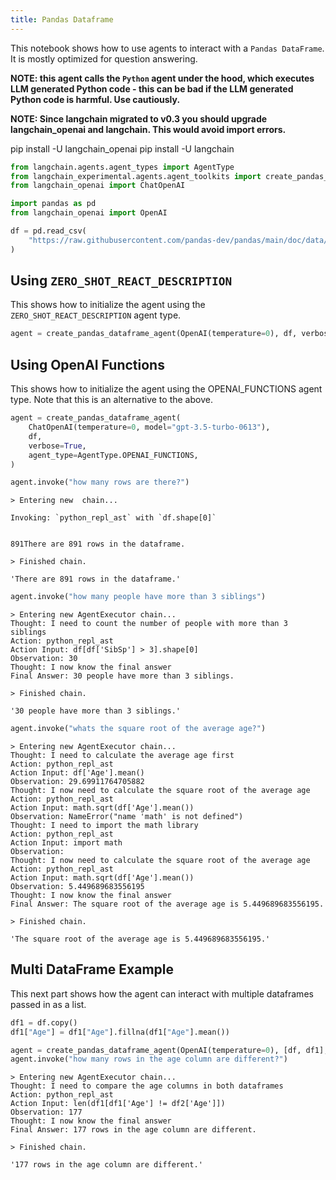 ```yaml
---
title: Pandas Dataframe
---
```


This notebook shows how to use agents to interact with a `Pandas DataFrame`. It is mostly optimized for question answering.

**NOTE: this agent calls the `Python` agent under the hood, which executes LLM generated Python code - this can be bad if the LLM generated Python code is harmful. Use cautiously.**

**NOTE: Since langchain migrated to v0.3 you should upgrade langchain_openai and langchain.   This would avoid import errors.**

pip install -U langchain_openai
pip install -U langchain

```python
from langchain.agents.agent_types import AgentType
from langchain_experimental.agents.agent_toolkits import create_pandas_dataframe_agent
from langchain_openai import ChatOpenAI
```

```python
import pandas as pd
from langchain_openai import OpenAI

df = pd.read_csv(
    "https://raw.githubusercontent.com/pandas-dev/pandas/main/doc/data/titanic.csv"
)
```

## Using `ZERO_SHOT_REACT_DESCRIPTION`

This shows how to initialize the agent using the `ZERO_SHOT_REACT_DESCRIPTION` agent type.

```python
agent = create_pandas_dataframe_agent(OpenAI(temperature=0), df, verbose=True)
```

## Using OpenAI Functions

This shows how to initialize the agent using the OPENAI_FUNCTIONS agent type. Note that this is an alternative to the above.

```python
agent = create_pandas_dataframe_agent(
    ChatOpenAI(temperature=0, model="gpt-3.5-turbo-0613"),
    df,
    verbose=True,
    agent_type=AgentType.OPENAI_FUNCTIONS,
)
```

```python
agent.invoke("how many rows are there?")
```

```output
> Entering new  chain...

Invoking: `python_repl_ast` with `df.shape[0]`


891There are 891 rows in the dataframe.

> Finished chain.
```

```output
'There are 891 rows in the dataframe.'
```

```python
agent.invoke("how many people have more than 3 siblings")
```

```output
> Entering new AgentExecutor chain...
Thought: I need to count the number of people with more than 3 siblings
Action: python_repl_ast
Action Input: df[df['SibSp'] > 3].shape[0]
Observation: 30
Thought: I now know the final answer
Final Answer: 30 people have more than 3 siblings.

> Finished chain.
```

```output
'30 people have more than 3 siblings.'
```

```python
agent.invoke("whats the square root of the average age?")
```

```output
> Entering new AgentExecutor chain...
Thought: I need to calculate the average age first
Action: python_repl_ast
Action Input: df['Age'].mean()
Observation: 29.69911764705882
Thought: I now need to calculate the square root of the average age
Action: python_repl_ast
Action Input: math.sqrt(df['Age'].mean())
Observation: NameError("name 'math' is not defined")
Thought: I need to import the math library
Action: python_repl_ast
Action Input: import math
Observation:
Thought: I now need to calculate the square root of the average age
Action: python_repl_ast
Action Input: math.sqrt(df['Age'].mean())
Observation: 5.449689683556195
Thought: I now know the final answer
Final Answer: The square root of the average age is 5.449689683556195.

> Finished chain.
```

```output
'The square root of the average age is 5.449689683556195.'
```

## Multi DataFrame Example

This next part shows how the agent can interact with multiple dataframes passed in as a list.

```python
df1 = df.copy()
df1["Age"] = df1["Age"].fillna(df1["Age"].mean())
```

```python
agent = create_pandas_dataframe_agent(OpenAI(temperature=0), [df, df1], verbose=True)
agent.invoke("how many rows in the age column are different?")
```

```output
> Entering new AgentExecutor chain...
Thought: I need to compare the age columns in both dataframes
Action: python_repl_ast
Action Input: len(df1[df1['Age'] != df2['Age']])
Observation: 177
Thought: I now know the final answer
Final Answer: 177 rows in the age column are different.

> Finished chain.
```

```output
'177 rows in the age column are different.'
```

```python

```

